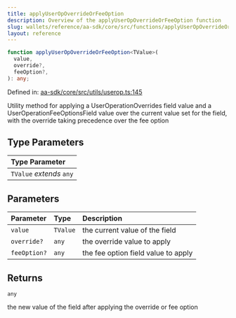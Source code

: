 ```yaml
---
title: applyUserOpOverrideOrFeeOption
description: Overview of the applyUserOpOverrideOrFeeOption function
slug: wallets/reference/aa-sdk/core/src/functions/applyUserOpOverrideOrFeeOption
layout: reference
---
```


```ts
function applyUserOpOverrideOrFeeOption<TValue>(
  value,
  override?,
  feeOption?,
): any;
```

Defined in: [aa-sdk/core/src/utils/userop.ts:145](https://github.com/alchemyplatform/aa-sdk/blob/923a52171f7246172caf350853843e6680197da9/aa-sdk/core/src/utils/userop.ts#L145)

Utility method for applying a UserOperationOverrides field value and
a UserOperationFeeOptionsField value over the current value set for the field,
with the override taking precedence over the fee option

## Type Parameters

| Type Parameter           |
| :----------------------- |
| `TValue` _extends_ `any` |

## Parameters

| Parameter    | Type     | Description                         |
| :----------- | :------- | :---------------------------------- |
| `value`      | `TValue` | the current value of the field      |
| `override?`  | `any`    | the override value to apply         |
| `feeOption?` | `any`    | the fee option field value to apply |

## Returns

`any`

the new value of the field after applying the override or fee option
